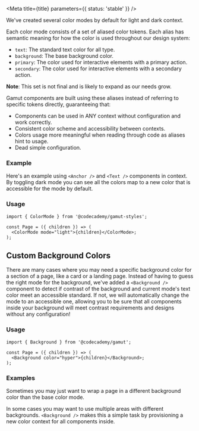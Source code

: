 

<Meta title={title} parameters={{ status: 'stable' }} />

We've created several color modes by default for light and dark context.

Each color mode consists of a set of aliased color tokens. Each alias has semantic meaning for how the color is used throughout our design system:

- `text`: The standard text color for all type.
- `background`: The base background color.
- `primary`: The color used for interactive elements with a primary action.
- `secondary`: The color used for interactive elements with a secondary action.

**Note**: This set is not final and is likely to expand as our needs grow.

Gamut components are built using these aliases instead of referring to specific tokens directly, guaranteeing that:

- Components can be used in ANY context without configuration and work correctly.
- Consistent color scheme and accessibility between contexts.
- Colors usage more meaningful when reading through code as aliases hint to usage.
- Dead simple configuration.

### Example

Here's an example using `<Anchor />` and `<Text />` components in context. By toggling dark mode you can see all the colors map to a new color that is accessible for the mode by default.

<ColorModeExample />

### Usage

```tsx
import { ColorMode } from '@codecademy/gamut-styles';

const Page = ({ children }) => (
  <ColorMode mode="light">{children}</ColorMode>;
);
```

## Custom Background Colors

There are many cases where you may need a specific background color for a section of a page, like a card or a landing page. Instead of having to guess the right mode for the background, we've added a `<Background />` component to detect if contrast of the background and current mode's text color meet an accessible standard. If not, we will automatically change the mode to an accessible one, allowing you to be sure that all components inside your background will meet contrast requirements and designs without any configuration!

### Usage

```tsx
import { Background } from '@codecademy/gamut';

const Page = ({ children }) => (
  <Background color="hyper">{children}</Background>;
);
```

### Examples

Sometimes you may just want to wrap a page in a different background color than the base color mode.

<BackgroundExample color="hyper" />

<BackgroundExample color="beige" />

In some cases you may want to use multiple areas with different backgrounds. `<Background />` makes this a simple task by provisioning a new color context for all components inside.

<BackgroundExample color="black">
  <BackgroundExample color="paleGreen" />
</BackgroundExample>
